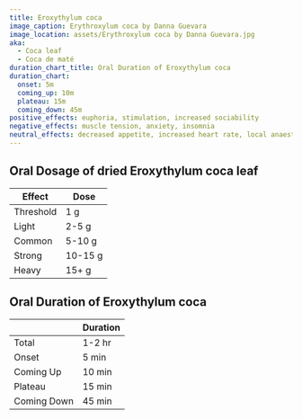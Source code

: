 ```yaml
---
title: Eroxythylum coca
image_caption: Erythroxylum coca by Danna Guevara
image_location: assets/Erythroxylum coca by Danna Guevara.jpg
aka:
  - Coca leaf
  - Coca de maté
duration_chart_title: Oral Duration of Eroxythylum coca
duration_chart:
  onset: 5m
  coming_up: 10m
  plateau: 15m
  coming_down: 45m
positive_effects: euphoria, stimulation, increased sociability
negative_effects: muscle tension, anxiety, insomnia
neutral_effects: decreased appetite, increased heart rate, local anaesthesia
---
```


## Oral Dosage of dried Eroxythylum coca leaf
| Effect | Dose |
| --- | --- |
| Threshold | 1 g |
| Light | 2-5 g |
| Common | 5-10 g |
| Strong | 10-15 g |
| Heavy | 15+ g |

## Oral Duration of Eroxythylum coca
|  | Duration |
| --- | --- |
| Total | 1-2 hr |
| Onset | 5 min |
| Coming Up | 10 min |
| Plateau | 15 min |
| Coming Down | 45 min |





